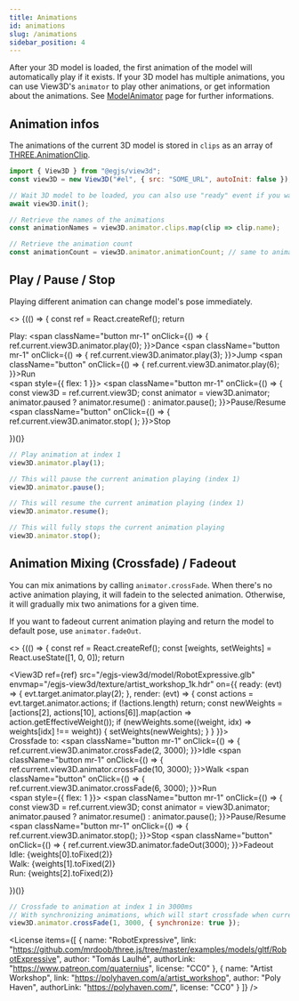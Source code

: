 ```yaml
---
title: Animations
id: animations
slug: /animations
sidebar_position: 4
---
```



After your 3D model is loaded, the first animation of the model will automatically play if it exists.
If your 3D model has multiple animations, you can use View3D's `animator` to play other animations, or get information about the animations.
See [ModelAnimator](/docs/api/ModelAnimator) page for further informations.

## Animation infos
The animations of the current 3D model is stored in `clips` as an array of [THREE.AnimationClip](https://threejs.org/docs/#api/en/animation/AnimationClip).

```js
import { View3D } from "@egjs/view3d";
const view3D = new View3D("#el", { src: "SOME_URL", autoInit: false });

// Wait 3D model to be loaded, you can also use "ready" event if you want.
await view3D.init();

// Retrieve the names of the animations
const animationNames = view3D.animator.clips.map(clip => clip.name);

// Retrieve the animation count
const animationCount = view3D.animator.animationCount; // same to animator.clips.length
```

## Play / Pause / Stop
Playing different animation can change model's pose immediately.

<>
{(() => {
const ref = React.createRef();
return <div>
  <View3D
    ref={ref}
    src="/egjs-view3d/model/RobotExpressive.glb"
    envmap="/egjs-view3d/texture/artist_workshop_1k.hdr" >
    <div className="view3d-demo-controls">
      <div className="is-flex is-flex-direction-row is-align-items-center">
        <span className="mr-2 has-text-weight-bold">Play:</span>
        <span className="button mr-1" onClick={() => { ref.current.view3D.animator.play(0); }}>Dance</span>
        <span className="button mr-1" onClick={() => { ref.current.view3D.animator.play(3); }}>Jump</span>
        <span className="button" onClick={() => { ref.current.view3D.animator.play(6); }}>Run</span>
      </div>
      <div className="mt-2 is-flex">
        <span style={{ flex: 1 }}></span>
        <span className="button mr-1" onClick={() => {
          const view3D = ref.current.view3D;
          const animator = view3D.animator;
          animator.paused ? animator.resume() : animator.pause();
        }}>Pause/Resume</span>
        <span className="button" onClick={() => { ref.current.view3D.animator.stop( ); }}>Stop</span>
      </div>
    </div>
  </View3D>
</div>
})()}
</>

```js
// Play animation at index 1
view3D.animator.play(1);

// This will pause the current animation playing (index 1)
view3D.animator.pause();

// This will resume the current animation playing (index 1)
view3D.animator.resume();

// This will fully stops the current animation playing
view3D.animator.stop();
```

## Animation Mixing (Crossfade) / Fadeout
You can mix animations by calling `animator.crossFade`.
When there's no active animation playing, it will fadein to the selected animation.
Otherwise, it will gradually mix two animations for a given time.

If you want to fadeout current animation playing and return the model to default pose, use `animator.fadeOut`.

<>
{(() => {
const ref = React.createRef();
const [weights, setWeights] = React.useState([1, 0, 0]);
return <div>
  <View3D
    ref={ref}
    src="/egjs-view3d/model/RobotExpressive.glb"
    envmap="/egjs-view3d/texture/artist_workshop_1k.hdr"
    on={{
      ready: (evt) => { evt.target.animator.play(2); },
      render: (evt) => {
        const actions = evt.target.animator.actions;
        if (!actions.length) return;
        const newWeights = [actions[2], actions[10], actions[6]].map(action => action.getEffectiveWeight());
        if (newWeights.some((weight, idx) => weights[idx] !== weight)) {
          setWeights(newWeights);
        }
      }
    }}>
    <div className="view3d-demo-controls">
      <div className="is-flex is-flex-direction-row is-align-items-center">
        <span className="mr-2 has-text-weight-bold">Crossfade to:</span>
        <span className="button mr-1" onClick={() => { ref.current.view3D.animator.crossFade(2, 3000); }}>Idle</span>
        <span className="button mr-1" onClick={() => { ref.current.view3D.animator.crossFade(10, 3000); }}>Walk</span>
        <span className="button" onClick={() => { ref.current.view3D.animator.crossFade(6, 3000); }}>Run</span>
      </div>
      <div className="mt-2 is-flex">
        <span style={{ flex: 1 }}></span>
        <span className="button mr-1" onClick={() => {
          const view3D = ref.current.view3D;
          const animator = view3D.animator;
          animator.paused ? animator.resume() : animator.pause();
        }}>Pause/Resume</span>
        <span className="button mr-1" onClick={() => { ref.current.view3D.animator.stop(); }}>Stop</span>
        <span className="button" onClick={() => { ref.current.view3D.animator.fadeOut(3000); }}>Fadeout</span>
      </div>
      <div className="is-flex is-flex-direction-column is-align-items-end has-text-weight-bold">
        <div>Idle: {weights[0].toFixed(2)}</div>
        <div>Walk: {weights[1].toFixed(2)}</div>
        <div>Run: {weights[2].toFixed(2)}</div>
      </div>
    </div>
  </View3D>
</div>
})()}
</>

```js
// Crossfade to animation at index 1 in 3000ms
// With synchronizing animations, which will start crossfade when current animation's loop ends
view3D.animator.crossFade(1, 3000, { synchronize: true });
```

<License items={[
  {
    name: "RobotExpressive",
    link: "https://github.com/mrdoob/three.js/tree/master/examples/models/gltf/RobotExpressive",
    author: "Tomás Laulhé",
    authorLink: "https://www.patreon.com/quaternius",
    license: "CC0"
  },
  {
    name: "Artist Workshop",
    link: "https://polyhaven.com/a/artist_workshop",
    author: "Poly Haven",
    authorLink: "https://polyhaven.com/",
    license: "CC0"
  }
]} />

